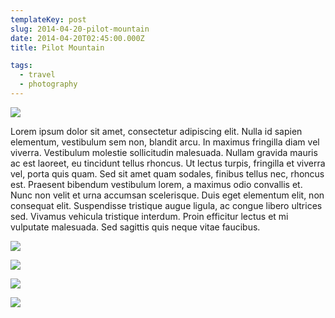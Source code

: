 ```yaml
---
templateKey: post
slug: 2014-04-20-pilot-mountain
date: 2014-04-20T02:45:00.000Z
title: Pilot Mountain

tags:
  - travel
  - photography
---
```

![](../../static/assets/20140420-IMG_3874.jpg)

Lorem ipsum dolor sit amet, consectetur adipiscing elit. Nulla id sapien elementum, vestibulum sem non, blandit arcu. In maximus fringilla diam vel viverra. Vestibulum molestie sollicitudin malesuada. Nullam gravida mauris ac est laoreet, eu tincidunt tellus rhoncus. Ut lectus turpis, fringilla et viverra vel, porta quis quam. Sed sit amet quam sodales, finibus tellus nec, rhoncus est. Praesent bibendum vestibulum lorem, a maximus odio convallis et. Nunc non velit et urna accumsan scelerisque. Duis eget elementum elit, non consequat elit. Suspendisse tristique augue ligula, ac congue libero ultrices sed. Vivamus vehicula tristique interdum. Proin efficitur lectus et mi vulputate malesuada. Sed sagittis quis neque vitae faucibus.

![](../../static/assets/20140420-IMG_3873.jpg)

![](../../static/assets/20140420-IMG_3892.jpg)

![](../../static/assets/20140420-IMG_3938.jpg)

![](../../static/assets/20140421-IMG_4089.jpg)

